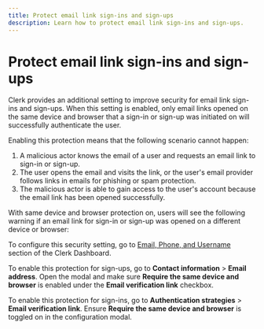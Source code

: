 ```yaml
---
title: Protect email link sign-ins and sign-ups
description: Learn how to protect email link sign-ins and sign-ups.
---
```


# Protect email link sign-ins and sign-ups

Clerk provides an additional setting to improve security for email link sign-ins and sign-ups. When this setting is enabled, only email links opened on the same device and browser that a sign-in or sign-up was initiated on will successfully authenticate the user.

Enabling this protection means that the following scenario cannot happen:

1. A malicious actor knows the email of a user and requests an email link to sign-in or sign-up.
2. The user opens the email and visits the link, or the user's email provider follows links in emails for phishing or spam protection.
3. The malicious actor is able to gain access to the user's account because the email link has been opened successfully.

With same device and browser protection on, users will see the following warning if an email link for sign-in or sign-up was opened on a different device or browser:

<Images
width={1512}
height={914}
src="/docs/images/security/email-link_require-same-client.webp"
alt="Error message displayed if email link is opened in a different device or browser if email link same device/browser protection is enabled"
/>

To configure this security setting, go to [Email, Phone, and Username](https://dashboard.clerk.com/last-active?path=user-authentication/email-phone-username) section of the Clerk Dashboard.

To enable this protection for sign-ups, go to **Contact information** > **Email address**. Open the modal and make sure **Require the same device and browser** is enabled under the **Email verification link** checkbox.

To enable this protection for sign-ins, go to **Authentication strategies** > **Email verification link**. Ensure **Require the same device and browser** is toggled on in the configuration modal.